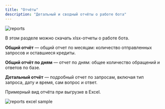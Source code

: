 ```yaml
---
title: "Отчёты"
description: "Детальный и сводный отчёты о работе бота"
---
```


<img src="/images/lk-reports.png" alt="reports" />

В этом разделе можно скачать xlsx-отчеты о работе бота.

**Общий отчёт** — общий отчет по месяцам: количество отправленных запросов и оставшиеся кредиты.

**Общий отчёт по дням** — отчет по дням: общее количество обращений и ответов по базе.

**Детальный отчёт** — подробный отчет по запросам, включая тип запроса, дату и время, сам вопрос и ответ.

Примерный вид отчёта при выгрузке в Excel.

<img src="/images/reports-excel.jpg" alt="reports excel sample" />
